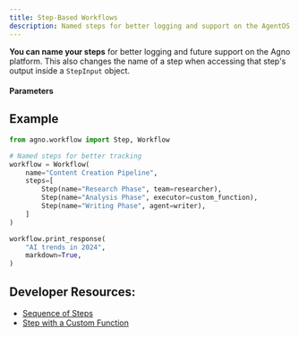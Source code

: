 ```yaml
---
title: Step-Based Workflows
description: Named steps for better logging and support on the AgentOS chat page
---
```


**You can name your steps** for better logging and future support on the Agno platform.
This also changes the name of a step when accessing that step's output inside a `StepInput` object.

#### Parameters

<Snippet file="step-reference.mdx" />

## Example

```python
from agno.workflow import Step, Workflow

# Named steps for better tracking
workflow = Workflow(
    name="Content Creation Pipeline",
    steps=[
        Step(name="Research Phase", team=researcher),
        Step(name="Analysis Phase", executor=custom_function),
        Step(name="Writing Phase", agent=writer),
    ]
)

workflow.print_response(
    "AI trends in 2024",
    markdown=True,
)
```

## Developer Resources:

- [Sequence of Steps](/examples/concepts/workflows/01-basic-workflows/sequence_of_steps)
- [Step with a Custom Function](/examples/concepts/workflows/01-basic-workflows/step_with_function)